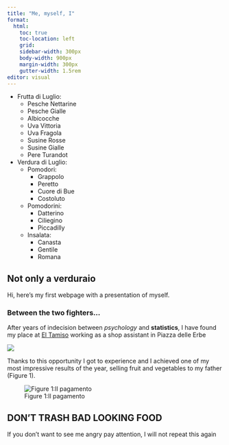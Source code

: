 ```yaml
---
title: "Me, myself, I"
format: 
  html:
    toc: true
    toc-location: left
    grid:
    sidebar-width: 300px
    body-width: 900px
    margin-width: 300px
    gutter-width: 1.5rem
editor: visual
---
```


:::{.column-margin}

* Frutta di Luglio:
  + Pesche Nettarine
  + Pesche Gialle
  + Albicocche
  + Uva Vittoria
  + Uva Fragola
  + Susine Rosse
  + Susine Gialle
  + Pere Turandot
  
* Verdura di Luglio:
  + Pomodori:
    - Grappolo
    - Peretto
    - Cuore di Bue
    - Costoluto
  + Pomodorini:
    - Datterino
    - Ciliegino
    - Piccadilly
  + Insalata:
    - Canasta
    - Gentile
    - Romana
:::

## Not only a verduraio

Hi, here's my first webpage with a presentation of myself.

### Between the two fighters...

After years of indecision between *psychology* and **statistics**, I have found my place at [El Tamiso](https://www.eltamiso.it/) working as a shop assistant in Piazza delle Erbe 


![](img/erbe.jpg)


Thanks to this opportunity I got to experience and I achieved one of my most impressive results of the year, selling fruit and vegetables to my father (Figure 1).

![Figure 1:Il pagamento](img/pp.jpg)


::: {.callout-caution}
## DON'T TRASH BAD LOOKING FOOD

If you don't want to see me angry pay attention, I will not repeat this again
:::